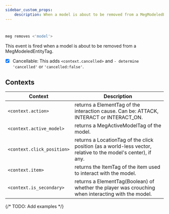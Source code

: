 ```yaml
---
sidebar_custom_props:
    description: When a model is about to be removed from a MegModeledEntityTag.
---
```

#
```js
meg removes <'model'>
```

This event is fired when a model is about to be removed from a MegModeledEntityTag.

- [x] Cancellable: This adds `<context.cancelled>` and `- determine 'cancelled'` or `'cancelled:false'`.

## Contexts

| Context                    | Description                                                                                                   |
| -------------------------- | ------------------------------------------------------------------------------------------------------------- |
| `<context.action>`         | returns a ElementTag of the interaction cause. Can be: ATTACK, INTERACT or INTERACT_ON.                       |
| `<context.active_model>`   | returns a MegActiveModelTag of the model.                                                                     |
| `<context.click_position>` | returns a LocationTag of the click position (as a world-less vector, relative to the model's center), if any. |
| `<context.item>`           | returns the ItemTag of the item used to interact with the model.                                              |
| `<context.is_secondary>`   | returns a ElementTag(Boolean) of whether the player was crouching when interacting with the model.            |

{/* 
TODO: Add examples
*/}
